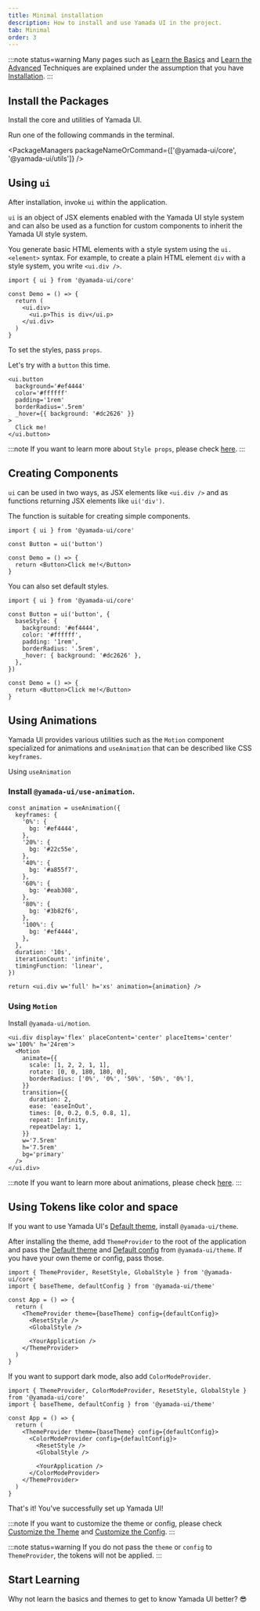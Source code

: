 ```yaml
---
title: Minimal installation
description: How to install and use Yamada UI in the project.
tab: Minimal
order: 3
---
```


:::note status=warning
Many pages such as [Learn the Basics](/getting-started/installation/basic) and [Learn the Advanced](/getting-started/installation/advanced) Techniques are explained under the assumption that you have [Installation](/getting-started/installation).
:::

## Install the Packages

Install the core and utilities of Yamada UI.

Run one of the following commands in the terminal.

<PackageManagers packageNameOrCommand={['@yamada-ui/core', '@yamada-ui/utils']} />

## Using `ui`

After installation, invoke `ui` within the application.

`ui` is an object of JSX elements enabled with the Yamada UI style system and can also be used as a function for custom components to inherit the Yamada UI style system.

You generate basic HTML elements with a style system using the `ui.<element>` syntax. For example, to create a plain HTML element `div` with a style system, you write `<ui.div />`.

```tsx live=false
import { ui } from '@yamada-ui/core'

const Demo = () => {
  return (
    <ui.div>
      <ui.p>This is div</ui.p>
    </ui.div>
  )
}
```

To set the styles, pass `props`.

Let's try with a `button` this time.

```tsx
<ui.button
  background='#ef4444'
  color='#ffffff'
  padding='1rem'
  borderRadius='.5rem'
  _hover={{ background: '#dc2626' }}
>
  Click me!
</ui.button>
```

:::note
If you want to learn more about `Style props`, please check [here](/styled-system/style-props).
:::

## Creating Components

`ui` can be used in two ways, as JSX elements like `<ui.div />` and as functions returning JSX elements like `ui('div')`.

The function is suitable for creating simple components.

```tsx live=false
import { ui } from '@yamada-ui/core'

const Button = ui('button')

const Demo = () => {
  return <Button>Click me!</Button>
}
```

You can also set default styles.

```tsx live=false
import { ui } from '@yamada-ui/core'

const Button = ui('button', {
  baseStyle: {
    background: '#ef4444',
    color: '#ffffff',
    padding: '1rem',
    borderRadius: '.5rem',
    _hover: { background: '#dc2626' },
  },
})

const Demo = () => {
  return <Button>Click me!</Button>
}
```

## Using Animations

Yamada UI provides various utilities such as the `Motion` component specialized for animations and `useAnimation` that can be described like CSS `keyframes`.

Using `useAnimation`

### Install `@yamada-ui/use-animation`.

```tsx functional=true
const animation = useAnimation({
  keyframes: {
    '0%': {
      bg: '#ef4444',
    },
    '20%': {
      bg: '#22c55e',
    },
    '40%': {
      bg: '#a855f7',
    },
    '60%': {
      bg: '#eab308',
    },
    '80%': {
      bg: '#3b82f6',
    },
    '100%': {
      bg: '#ef4444',
    },
  },
  duration: '10s',
  iterationCount: 'infinite',
  timingFunction: 'linear',
})

return <ui.div w='full' h='xs' animation={animation} />
```

### Using `Motion`

Install `@yamada-ui/motion`.

```tsx
<ui.div display='flex' placeContent='center' placeItems='center' w='100%' h='24rem'>
  <Motion
    animate={{
      scale: [1, 2, 2, 1, 1],
      rotate: [0, 0, 180, 180, 0],
      borderRadius: ['0%', '0%', '50%', '50%', '0%'],
    }}
    transition={{
      duration: 2,
      ease: 'easeInOut',
      times: [0, 0.2, 0.5, 0.8, 1],
      repeat: Infinity,
      repeatDelay: 1,
    }}
    w='7.5rem'
    h='7.5rem'
    bg='primary'
  />
</ui.div>
```

:::note
If you want to learn more about animations, please check [here](/styled-system/animation).
:::

## Using Tokens like color and space

If you want to use Yamada UI's [Default theme](/styled-system/theming/default-theme), install `@yamada-ui/theme`.

After installing the theme, add `ThemeProvider` to the root of the application and pass the [Default theme](/styled-system/theming/default-theme) and [Default config](/styled-system/configure/default-config) from `@yamada-ui/theme`. If you have your own theme or config, pass those.

```tsx live=false highlight={6,7,8,11}
import { ThemeProvider, ResetStyle, GlobalStyle } from '@yamada-ui/core'
import { baseTheme, defaultConfig } from '@yamada-ui/theme'

const App = () => {
  return (
    <ThemeProvider theme={baseTheme} config={defaultConfig}>
      <ResetStyle />
      <GlobalStyle />

      <YourApplication />
    </ThemeProvider>
  )
}
```

If you want to support dark mode, also add `ColorModeProvider`.

```tsx live=false highlight={7,12}
import { ThemeProvider, ColorModeProvider, ResetStyle, GlobalStyle } from '@yamada-ui/core'
import { baseTheme, defaultConfig } from '@yamada-ui/theme'

const App = () => {
  return (
    <ThemeProvider theme={baseTheme} config={defaultConfig}>
      <ColorModeProvider config={defaultConfig}>
        <ResetStyle />
        <GlobalStyle />

        <YourApplication />
      </ColorModeProvider>
    </ThemeProvider>
  )
}
```

That's it! You've successfully set up Yamada UI!

:::note
If you want to customize the theme or config, please check [Customize the Theme](/styled-system/theming/customize-theme) and [Customize the Config](/styled-system/configure/customize-config).
:::

:::note status=warning
If you do not pass the `theme` or `config` to `ThemeProvider`, the tokens will not be applied.
:::

## Start Learning

Why not learn the basics and themes to get to know Yamada UI better? 😎

<CardContainer>
  <LinkCard href='/getting-started/basics' />
  <LinkCard
    href='/styled-system/theming'
    title='Learn about Themes'
    description="Get to know Yamada UI's default theme and learn how to create and modify the values for colors, fonts, and other theme attributes."
  />
  <LinkCard
    href='/components'
    title='Explore Components'
    description='Yamada UI offers over 100 flexible components. All components support animations and dark mode.'
  />
  <LinkCard
    href='https://github.com/hirotomoyamada/yamada-ui'
    title='Explore the Source Code'
    description='The Yamada UI package and documentation site are open source. If you like Yamada UI, please give it a star.'
  />
</CardContainer>
